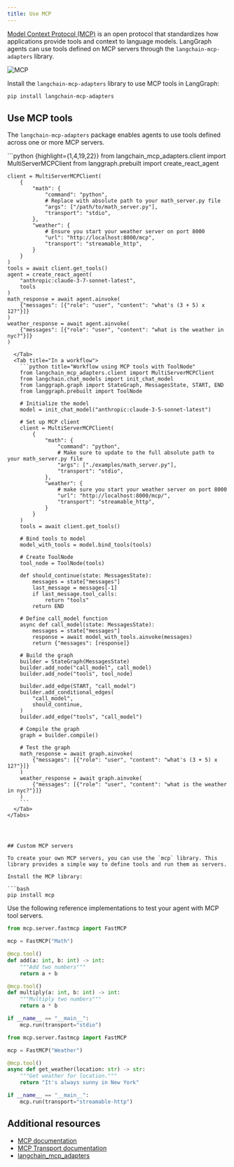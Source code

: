 ```yaml
---
title: Use MCP
---
```



<V1Alpha />


[Model Context Protocol (MCP)](https://modelcontextprotocol.io/introduction) is an open protocol that standardizes how applications provide tools and context to language models. LangGraph agents can use tools defined on MCP servers through the `langchain-mcp-adapters` library.

![MCP](/oss/images/mcp.png)

Install the `langchain-mcp-adapters` library to use MCP tools in LangGraph:

```bash
pip install langchain-mcp-adapters
```




## Use MCP tools

The `langchain-mcp-adapters` package enables agents to use tools defined across one or more MCP servers.

<Tabs>
  <Tab title="In an agent">
    ```python {highlight={1,4,19,22}}
    from langchain_mcp_adapters.client import MultiServerMCPClient
    from langgraph.prebuilt import create_react_agent
    
    client = MultiServerMCPClient(
        {
            "math": {
                "command": "python",
                # Replace with absolute path to your math_server.py file
                "args": ["/path/to/math_server.py"],
                "transport": "stdio",
            },
            "weather": {
                # Ensure you start your weather server on port 8000
                "url": "http://localhost:8000/mcp",
                "transport": "streamable_http",
            }
        }
    )
    tools = await client.get_tools()
    agent = create_react_agent(
        "anthropic:claude-3-7-sonnet-latest",
        tools
    )
    math_response = await agent.ainvoke(
        {"messages": [{"role": "user", "content": "what's (3 + 5) x 12?"}]}
    )
    weather_response = await agent.ainvoke(
        {"messages": [{"role": "user", "content": "what is the weather in nyc?"}]}
    )
```
  </Tab>
  <Tab title="In a workflow">
    ```python title="Workflow using MCP tools with ToolNode"
    from langchain_mcp_adapters.client import MultiServerMCPClient
    from langchain.chat_models import init_chat_model
    from langgraph.graph import StateGraph, MessagesState, START, END
    from langgraph.prebuilt import ToolNode
    
    # Initialize the model
    model = init_chat_model("anthropic:claude-3-5-sonnet-latest")
    
    # Set up MCP client
    client = MultiServerMCPClient(
        {
            "math": {
                "command": "python",
                # Make sure to update to the full absolute path to your math_server.py file
                "args": ["./examples/math_server.py"],
                "transport": "stdio",
            },
            "weather": {
                # make sure you start your weather server on port 8000
                "url": "http://localhost:8000/mcp/",
                "transport": "streamable_http",
            }
        }
    )
    tools = await client.get_tools()
    
    # Bind tools to model
    model_with_tools = model.bind_tools(tools)
    
    # Create ToolNode
    tool_node = ToolNode(tools)
    
    def should_continue(state: MessagesState):
        messages = state["messages"]
        last_message = messages[-1]
        if last_message.tool_calls:
            return "tools"
        return END
    
    # Define call_model function
    async def call_model(state: MessagesState):
        messages = state["messages"]
        response = await model_with_tools.ainvoke(messages)
        return {"messages": [response]}
    
    # Build the graph
    builder = StateGraph(MessagesState)
    builder.add_node("call_model", call_model)
    builder.add_node("tools", tool_node)
    
    builder.add_edge(START, "call_model")
    builder.add_conditional_edges(
        "call_model",
        should_continue,
    )
    builder.add_edge("tools", "call_model")
    
    # Compile the graph
    graph = builder.compile()
    
    # Test the graph
    math_response = await graph.ainvoke(
        {"messages": [{"role": "user", "content": "what's (3 + 5) x 12?"}]}
    )
    weather_response = await graph.ainvoke(
        {"messages": [{"role": "user", "content": "what is the weather in nyc?"}]}
    )
    ```
  </Tab>
</Tabs>




## Custom MCP servers

To create your own MCP servers, you can use the `mcp` library. This library provides a simple way to define tools and run them as servers.

Install the MCP library:

```bash
pip install mcp
```




Use the following reference implementations to test your agent with MCP tool servers.

```python title="Example Math Server (stdio transport)"
from mcp.server.fastmcp import FastMCP

mcp = FastMCP("Math")

@mcp.tool()
def add(a: int, b: int) -> int:
    """Add two numbers"""
    return a + b

@mcp.tool()
def multiply(a: int, b: int) -> int:
    """Multiply two numbers"""
    return a * b

if __name__ == "__main__":
    mcp.run(transport="stdio")
```




```python title="Example Weather Server (Streamable HTTP transport)"
from mcp.server.fastmcp import FastMCP

mcp = FastMCP("Weather")

@mcp.tool()
async def get_weather(location: str) -> str:
    """Get weather for location."""
    return "It's always sunny in New York"

if __name__ == "__main__":
    mcp.run(transport="streamable-http")
```




## Additional resources

* [MCP documentation](https://modelcontextprotocol.io/introduction)
* [MCP Transport documentation](https://modelcontextprotocol.io/docs/concepts/transports)
* [langchain_mcp_adapters](https://github.com/langchain-ai/langchain-mcp-adapters)



